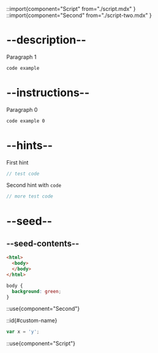 ::import{component="Script" from="./script.mdx" }
::import{component="Second" from="./script-two.mdx" }

# --description--

Paragraph 1

```html
code example
```

# --instructions--

Paragraph 0

```html
code example 0
```

# --hints--

First hint

```js
// test code
```

Second hint with <code>code</code>

```js
// more test code
```


# --seed--

## --seed-contents--

```html
<html>
  <body>
  </body>
</html>
```

```css
body {
  background: green;
}
```

::use{component="Second"}

::id{#custom-name}

```js
var x = 'y';
```

::use{component="Script"}
